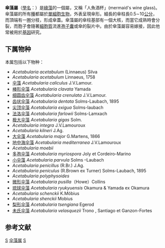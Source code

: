 {{Automatic taxobox
| taxon = Acetabularia
| image = Acetabularia.JPG
| image_caption = 
| authority = J.V.F.Lamouroux, 1812
| synonyms =
* ''Acetabulum'' Boehm.
* ''Polyphisa'' Berthold, 1827
* ''Polyphysa'' Lamarck, 1816
}}
'''傘藻屬'''（[[學名|學名]]：{{lang|la|'''''Acetabularia'''''}}）是[[綠藻|綠藻]]的一個屬，又稱「人魚酒杯」(mermaid's wine glass)。傘藻屬的所有[[物種|種]]都屬於[[單細胞生物|單細胞生物]]，外表呈現傘形。細長的傘柱長0.5∼10[[公分|公分]]，而頂端有一圈分枝，形成傘蓋。傘藻屬的傘柱基部有一個大核，而當它成熟時會分裂，而胞子會隨著[[細胞質|細胞質]]流進[[孢子囊|孢子囊]]或傘的裂片中。由於傘藻屬容易嫁接，因此他常被用於[[基因|基因]]研究。

==下属物种==
本属包括以下物种：
* ''Acetabularia acetabulum'' (Linnaeus) Silva
* ''Acetabularia acetabulum'' Linnaeus, 1758
* [[伞藻|伞藻]] ''Acetabularia caliculus'' J.V.Lamour.
* [[棒形伞藻|棒形伞藻]] ''Acetabularia clavata'' Yamada
* [[细圆齿伞藻|细圆齿伞藻]] ''Acetabularia crenulata'' J.V.Lamour.
* [[齿状伞藻|齿状伞藻]] ''Acetabularia dentata'' Solms-Laubach, 1895
* [[尖顶伞藻|尖顶伞藻]] ''Acetabularia exigua'' Solms-laubach
* [[法洛伞藻|法洛伞藻]] ''Acetabularia farlowii'' Solms-Lamxach 
* [[极大伞藻|极大伞藻]] ''Acetabularia gigas'' Solm. 
* ''Acetabularia integra'' J.V.Lamouroux
* ''Acetabularia kilneri'' J.Ag.
* [[大伞藻|大伞藻]] ''Acetabularia major'' G.Martens, 1866
* [[地中海伞藻|地中海伞藻]] ''Acetabularia mediterranea'' J.V.Lamouroux
* ''Acetabularia moebii''
* [[多孢伞藻|多孢伞藻]] ''Acetabularia myriospora'' Joly et Cordeiro-Marino 
* [[小伞藻|小伞藻]] ''Acetabularia parvula'' Solms –Laubach 
* ''Acetabularia penicillus'' (R.Br.) J.Ag.
* ''Acetabularia peniculus'' (R.Brown ex Turner) Solms-Laubach, 1895
* ''Acetabularia polyphysoides''
* [[微形伞藻|微形伞藻]] ''Acetabularia pusilla''（Howe）Collins 
* [[琉球伞藻|琉球伞藻]] ''Acetabularia ryukyuensis'' Okamura & Yamada ex Okamura
* ''Acetabularia schenckii'' K.Möbius
* ''Acetabularia shenckii'' Mobius
* [[梨形伞藻|梨形伞藻]] ''Acetabularia tsengiana'' Egerod 
* [[未氏伞藻|未氏伞藻]] ''Acetabularia velasquezii'' Trono , Santiago et Ganzon-Fortes 

==参考文献==
{{reflist}}

{{Taxonbar|from=Q1425126}}

[[Category:多枝藻科|S]]
[[Category:伞藻属|]]
[[Category:1812年描述的分类群|S]]
